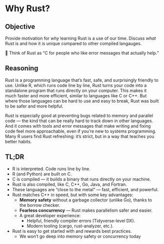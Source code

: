 # Why Rust?

::: callout-tip
## Objective

Provide motivation for _why_ learning Rust is a use of our time. Discuss _what_ Rust is and how it is unique compared to other compiled langauges.

🧠 Think of Rust as "C for people who like error messages that actually help."
:::

## Reasoning

Rust is a programming language that’s fast, safe, and surprisingly friendly to use. Unlike R, which runs code line by line, Rust turns your code into a standalone program that runs directly on your computer. This makes it much faster and more efficient, similar to languages like C or C++. But where those languages can be hard to use and easy to break, Rust was built to be safer and more helpful.

Rust is especially good at preventing bugs related to memory and parallel code — the kind that can be really hard to track down in other languages. And it comes with tools and error messages that make writing and fixing code feel more approachable, even if you’re new to systems programming. Many R users find Rust refreshing: it’s strict, but in a way that teaches you better habits.


## TL;DR

- R is interpreted. Code runs line by line.
- R (and Python) are built on C.
- C is compiled — it builds a binary that runs directly on your machine.
- Rust is also compiled, like C, C++, Go, Java, and Fortran.
- These languages are "close to the metal" — fast, efficient, and powerful.
- Rust matches C++ in speed, but with some key advantages:
    - **Memory safety** without a garbage collector (unlike Go), thanks to the borrow checker.
    - **Fearless concurrency** — Rust makes parallelism safer and easier.
    - A great developer experience:
        - Helpful, friendly compiler errors (Tidyverse-level DX).
        - Modern tooling (cargo, rust-analyzer, etc.).
- Rust is easy to get started with and rewards best practices.
    - We won’t go deep into memory safety or concurrency today
